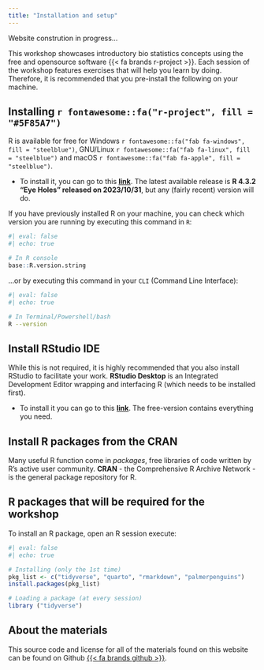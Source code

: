 ```yaml
---
title: "Installation and setup"
---
```




::: {.callout-caution collapse="false"}
Website constrution in progress...
:::


This workshop showcases introductory bio statistics concepts using the free and opensource software {{< fa brands r-project >}}. Each session of the workshop features exercises that will help you learn by doing. Therefore, it is recommended that you pre-install the following on your machine.


## Installing `r fontawesome::fa("r-project", fill = "#5F85A7")`

R is available for free for Windows `r fontawesome::fa("fab fa-windows", fill = "steelblue")`, GNU/Linux  `r fontawesome::fa("fab fa-linux", fill = "steelblue")` and macOS `r fontawesome::fa("fab fa-apple", fill = "steelblue")`.  

+ To install it, you can go to this **[link](https://cloud.r-project.org/)**. 
The latest available release is **R 4.3.2 "Eye Holes" released on 2023/10/31**, but any (fairly recent) version will do.  

If you have previously installed R on your machine, you can check which version you are running by executing this command in `R`:

```r
#| eval: false
#| echo: true

# In R console
base::R.version.string
```

...or by executing this command in your `CLI` (Command Line Interface):

```bash
#| eval: false
#| echo: true

# In Terminal/Powershell/bash
R --version
```


## Install RStudio IDE

While this is not required, it is highly recommended that you also install RStudio to facilitate your work. **RStudio Desktop** is an Integrated Development Editor wrapping and interfacing R (which needs to be installed first). 

+ To install it you can go to this **[link](https://posit.co/download/rstudio-desktop/)**. The free-version contains everything you need.

## Install R packages from the CRAN

Many useful R function come in *packages*, free libraries of code written by R's active user community. **CRAN** - the Comprehensive R Archive Network - is the general package repository for R.

<!-- The bottom-right panel holds five tabs. -->

<!-- -   Files -->
<!-- -   Plots -->
<!-- -   Packages -->
<!-- -   Help -->
<!-- -   Viewer -->

<!-- Click on the `Packages` tab (1.) and select the select the `Install` button (2.). Type `dplyr` in (3.). You will see the word auto-completion that helps. -->

<!-- ![](images/installPck.png) -->


## R packages that will be required for the workshop 

To install an R package, open an R session execute: 

```r
#| eval: false
#| echo: true

# Installing (only the 1st time)
pkg_list <- c("tidyverse", "quarto", "rmarkdown", "palmerpenguins")
install.packages(pkg_list)

# Loading a package (at every session) 
library ("tidyverse")
```

<!-- ## Install [Quarto] -->

<!--  - Install latest version of [Quarto](https://quarto.org/docs/get-started/) (v1.0.36 or greater) -->
<!-- - After installing Quarto, open the terminal in RStudio and: -->
<!--   - See [this guide](https://support.rstudio.com/hc/en-us/articles/115010737148-Using-the-RStudio-Terminal-in-the-RStudio-IDE) for details on using the terminal -->
<!--   - Install/Update TinyTeX for PDFs with `quarto install tool tinytex` -->
<!--   - Install/Update Chromium with `quarto install tool chromium` -->


## About the materials

This source code and license for all of the materials found on this website can be found on Github [{{< fa brands github >}}](https://github.com/Lulliter/R4biostats).

